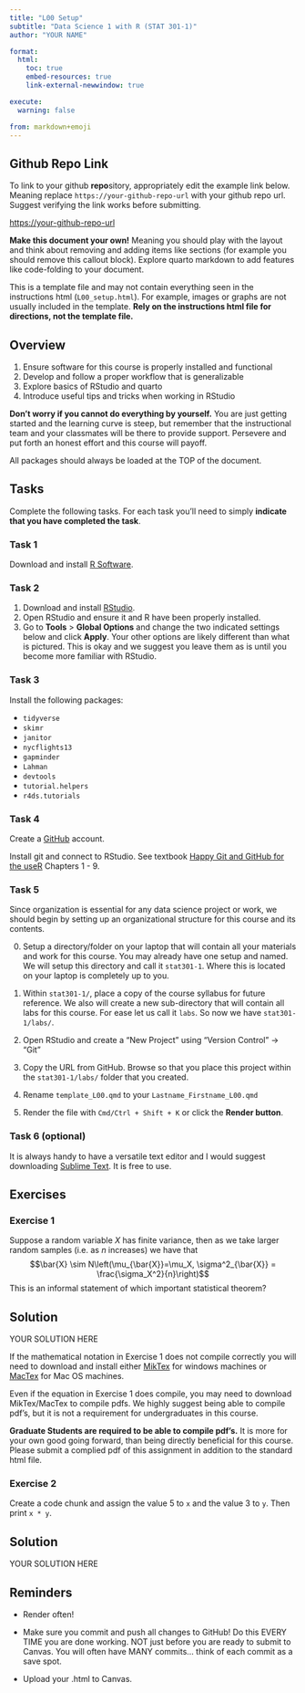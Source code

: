 ```yaml
---
title: "L00 Setup"
subtitle: "Data Science 1 with R (STAT 301-1)"
author: "YOUR NAME"

format:
  html:
    toc: true
    embed-resources: true
    link-external-newwindow: true

execute:
  warning: false

from: markdown+emoji 
---
```



::: {.callout-tip icon=false}

## Github Repo Link

To link to your github **repo**sitory, appropriately edit the example link below. Meaning replace `https://your-github-repo-url` with your github repo url. Suggest verifying the link works before submitting.

[https://your-github-repo-url](https://your-github-repo-url)

:::


::: {.callout-note}
**Make this document your own!** Meaning you should play with the layout and think about removing and adding items like sections (for example you should remove this callout block). Explore quarto markdown to add features like code-folding to your document.
:::

::: {.callout-warning}
This is a template file and may not contain everything seen in the instructions html (`L00_setup.html`). For example, images or graphs are not usually included in the template. **Rely on the instructions html file for directions, not the template file.**
:::

## Overview

1.  Ensure software for this course is properly installed and functional
2.  Develop and follow a proper workflow that is generalizable
3.  Explore basics of RStudio and quarto
4.  Introduce useful tips and tricks when working in RStudio

**Don't worry if you cannot do everything by yourself.** You are just getting started and the learning curve is steep, but remember that the instructional team and your classmates will be there to provide support. Persevere and put forth an honest effort and this course will payoff.

::: callout-tip
All packages should always be loaded at the TOP of the document.
:::


## Tasks

Complete the following tasks. For each task you'll need to simply **indicate that you have completed the task**.

### Task 1

Download and install [R Software](https://cran.rstudio.com/).

### Task 2

1.  Download and install [RStudio](https://www.rstudio.com/products/rstudio/download4/).
2.  Open RStudio and ensure it and R have been properly installed.
3.  Go to **Tools** \> **Global Options** and change the two indicated settings below and click **Apply**. Your other options are likely different than what is pictured. This is okay and we suggest you leave them as is until you become more familiar with RStudio.

### Task 3

Install the following packages:

-   `tidyverse`
-   `skimr`
-   `janitor`
-   `nycflights13`
-   `gapminder`
-   `Lahman`
-   `devtools`
-   `tutorial.helpers`
-   `r4ds.tutorials`

### Task 4

Create a [GitHub](http://www.github.com/) account.

Install git and connect to RStudio. See textbook [Happy Git and GitHub for the useR](https://happygitwithr.com/) Chapters 1 - 9.

### Task 5

Since organization is essential for any data science project or work, we should begin by setting up an organizational structure for this course and its contents.

0.  Setup a directory/folder on your laptop that will contain all your materials and work for this course. You may already have one setup and named. We will setup this directory and call it `stat301-1`. Where this is located on your laptop is completely up to you.

1.  Within `stat301-1/`, place a copy of the course syllabus for future reference. We also will create a new sub-directory that will contain all labs for this course. For ease let us call it `labs`. So now we have `stat301-1/labs/`.

2.  Open RStudio and create a "New Project" using "Version Control" -> "Git"

3.  Copy the URL from GitHub. Browse so that you place this project within the `stat301-1/labs/` folder that you created.

4.  Rename `template_L00.qmd` to your `Lastname_Firstname_L00.qmd`

5.  Render the file with `Cmd/Ctrl + Shift + K` or click the **Render button**.

### Task 6 (optional)

It is always handy to have a versatile text editor and I would suggest downloading [Sublime Text](https://www.sublimetext.com/). It is free to use.

## Exercises

### Exercise 1

Suppose a random variable $X$ has finite variance, then as we take larger random samples (i.e. as $n$ increases) we have that $$\bar{X} \sim N\left(\mu_{\bar{X}}=\mu_X, \sigma^2_{\bar{X}} = \frac{\sigma_X^2}{n}\right)$$ This is an informal statement of which important statistical theorem?


::: {.callout-tip icon="false"}
## Solution

YOUR SOLUTION HERE

:::

::: {.callout-tip icon=false}

If the mathematical notation in Exercise 1 does not compile correctly you will need to download and install either [MikTex](https://miktex.org/download) for windows machines or [MacTex](https://tug.org/mactex/mactex-download.html) for Mac OS machines.

Even if the equation in Exercise 1 does compile, you may need to download MikTex/MacTex to compile pdfs. We highly suggest being able to compile pdf's, but it is not a requirement for undergraduates in this course.

**Graduate Students are required to be able to compile pdf's.** It is more for your own good going forward, than being directly beneficial for this course. Please submit a complied pdf of this assignment in addition to the standard html file.

:::

### Exercise 2

Create a code chunk and assign the value 5 to `x` and the value 3 to `y`. 
Then print `x * y`.

::: {.callout-tip icon="false"}
## Solution

YOUR SOLUTION HERE

:::

## Reminders

::: {.callout-tip icon=false}
- Render often!

- Make sure you commit and push all changes to GitHub! Do this EVERY TIME you are done working. NOT just before you are ready to submit to Canvas. You will often have MANY commits... think of each commit as a save spot.

- Upload your .html to Canvas. 
:::
